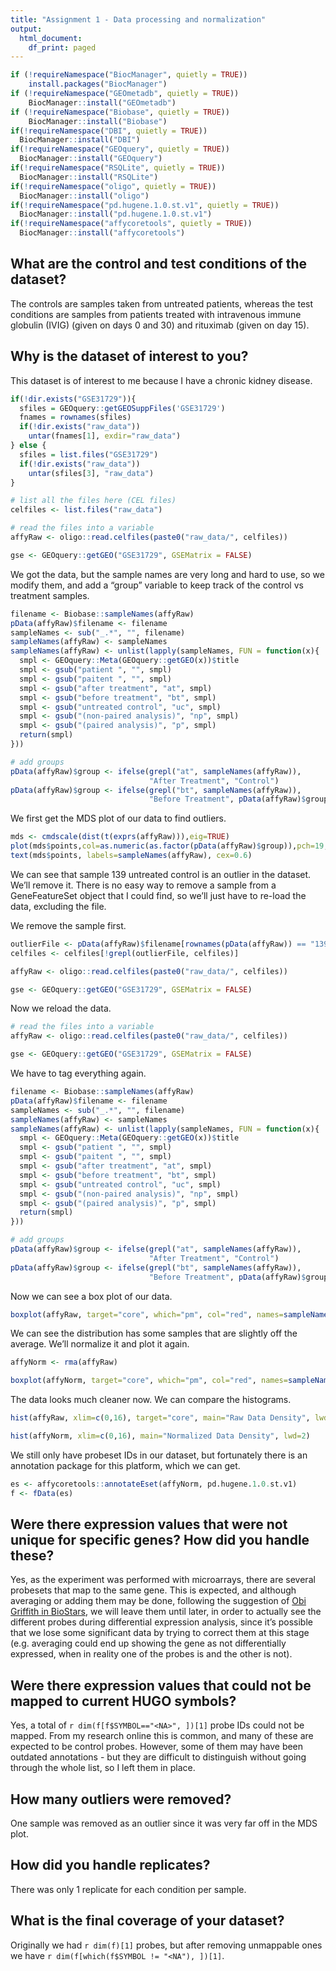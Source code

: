 ```yaml
---
title: "Assignment 1 - Data processing and normalization"
output:
  html_document:
    df_print: paged
---
```


```r

if (!requireNamespace("BiocManager", quietly = TRUE))
    install.packages("BiocManager")
if (!requireNamespace("GEOmetadb", quietly = TRUE))
    BiocManager::install("GEOmetadb")
if (!requireNamespace("Biobase", quietly = TRUE))
    BiocManager::install("Biobase")
if(!requireNamespace("DBI", quietly = TRUE))
  BiocManager::install("DBI")
if(!requireNamespace("GEOquery", quietly = TRUE))
  BiocManager::install("GEOquery")
if(!requireNamespace("RSQLite", quietly = TRUE))
  BiocManager::install("RSQLite")
if(!requireNamespace("oligo", quietly = TRUE))
  BiocManager::install("oligo")
if(!requireNamespace("pd.hugene.1.0.st.v1", quietly = TRUE))
  BiocManager::install("pd.hugene.1.0.st.v1")
if(!requireNamespace("affycoretools", quietly = TRUE))
  BiocManager::install("affycoretools")

```

## What are the control and test conditions of the dataset?
The controls are samples taken from untreated patients, whereas the test conditions
are samples from patients treated with intravenous immune globulin (IVIG) (given on days 0 and 30) and rituximab (given on day 15).

## Why is the dataset of interest to you?
This dataset is of interest to me because I have a chronic kidney disease.

```r
if(!dir.exists("GSE31729")){
  sfiles = GEOquery::getGEOSuppFiles('GSE31729')
  fnames = rownames(sfiles)
  if(!dir.exists("raw_data"))
    untar(fnames[1], exdir="raw_data")
} else {
  sfiles = list.files("GSE31729")
  if(!dir.exists("raw_data"))
    untar(sfiles[3], "raw_data")
}

# list all the files here (CEL files)
celfiles <- list.files("raw_data")

# read the files into a variable
affyRaw <- oligo::read.celfiles(paste0("raw_data/", celfiles))

gse <- GEOquery::getGEO("GSE31729", GSEMatrix = FALSE)

```


We got the data, but the sample names are very long and hard to use, so we modify them, and add a "group" variable to keep track of the control vs treatment samples.
```r
filename <- Biobase::sampleNames(affyRaw)
pData(affyRaw)$filename <- filename
sampleNames <- sub("_.*", "", filename)
sampleNames(affyRaw) <- sampleNames
sampleNames(affyRaw) <- unlist(lapply(sampleNames, FUN = function(x){
  smpl <- GEOquery::Meta(GEOquery::getGEO(x))$title
  smpl <- gsub("patient ", "", smpl)
  smpl <- gsub("paitent ", "", smpl)
  smpl <- gsub("after treatment", "at", smpl)
  smpl <- gsub("before treatment", "bt", smpl)
  smpl <- gsub("untreated control", "uc", smpl)
  smpl <- gsub("(non-paired analysis)", "np", smpl)
  smpl <- gsub("(paired analysis)", "p", smpl)
  return(smpl)
}))

# add groups
pData(affyRaw)$group <- ifelse(grepl("at", sampleNames(affyRaw)),
                               "After Treatment", "Control")
pData(affyRaw)$group <- ifelse(grepl("bt", sampleNames(affyRaw)),
                               "Before Treatment", pData(affyRaw)$group)

```

We first get the MDS plot of our data to find outliers.
```r

mds <- cmdscale(dist(t(exprs(affyRaw))),eig=TRUE)
plot(mds$points,col=as.numeric(as.factor(pData(affyRaw)$group)),pch=19,main="MDS")
text(mds$points, labels=sampleNames(affyRaw), cex=0.6)
```

We can see that sample 139 untreated control is an outlier in the dataset. We'll remove it. There is no easy way to remove a sample from a GeneFeatureSet object that I could find, so we'll just have to re-load the data, excluding the file. 

We remove the sample first.
```r
outlierFile <- pData(affyRaw)$filename[rownames(pData(affyRaw)) == "139 uc (np)"]
celfiles <- celfiles[!grepl(outlierFile, celfiles)]

affyRaw <- oligo::read.celfiles(paste0("raw_data/", celfiles))

gse <- GEOquery::getGEO("GSE31729", GSEMatrix = FALSE)

```

Now we reload the data.
```r
# read the files into a variable
affyRaw <- oligo::read.celfiles(paste0("raw_data/", celfiles))

gse <- GEOquery::getGEO("GSE31729", GSEMatrix = FALSE)
```

We have to tag everything again.
```r
filename <- Biobase::sampleNames(affyRaw)
pData(affyRaw)$filename <- filename
sampleNames <- sub("_.*", "", filename)
sampleNames(affyRaw) <- sampleNames
sampleNames(affyRaw) <- unlist(lapply(sampleNames, FUN = function(x){
  smpl <- GEOquery::Meta(GEOquery::getGEO(x))$title
  smpl <- gsub("patient ", "", smpl)
  smpl <- gsub("paitent ", "", smpl)
  smpl <- gsub("after treatment", "at", smpl)
  smpl <- gsub("before treatment", "bt", smpl)
  smpl <- gsub("untreated control", "uc", smpl)
  smpl <- gsub("(non-paired analysis)", "np", smpl)
  smpl <- gsub("(paired analysis)", "p", smpl)
  return(smpl)
}))

# add groups
pData(affyRaw)$group <- ifelse(grepl("at", sampleNames(affyRaw)),
                               "After Treatment", "Control")
pData(affyRaw)$group <- ifelse(grepl("bt", sampleNames(affyRaw)),
                               "Before Treatment", pData(affyRaw)$group)

```

Now we can see a box plot of our data. 
```r
boxplot(affyRaw, target="core", which="pm", col="red", names=sampleNames(affyRaw), main="Raw Sample Expression", las=3)
```

We can see the distribution has some samples that are slightly off the average. We'll normalize it and plot it again.

```r

affyNorm <- rma(affyRaw)

boxplot(affyNorm, target="core", which="pm", col="red", names=sampleNames(affyNorm), main="Normalized Sample Expression" , las=3)
```

The data looks much cleaner now. We can compare the histograms.
```r

hist(affyRaw, xlim=c(0,16), target="core", main="Raw Data Density", lwd=2)

hist(affyNorm, xlim=c(0,16), main="Normalized Data Density", lwd=2)

```

We still only have probeset IDs in our dataset, but fortunately there is an annotation package for this platform, which we can get.
```r
es <- affycoretools::annotateEset(affyNorm, pd.hugene.1.0.st.v1)
f <- fData(es)
```


## Were there expression values that were not unique for specific genes? How did you handle these?
Yes, as the experiment was performed with microarrays, there are several probesets that map to the same gene. This is expected, and although averaging or adding them may be done, following the suggestion of [Obi Griffith in BioStars](https://www.biostars.org/p/51756/), we will leave them until later, in order to actually see the different probes during differential expression analysis, since it's possible that we lose some significant data by trying to correct them at this stage (e.g. averaging could end up showing the gene as not differentially expressed, when in reality one of the probes is and the other is not).

## Were there expression values that could not be mapped to current HUGO symbols?
Yes, a total of `r dim(f[f$SYMBOL=="<NA>", ])[1]` probe IDs could not be mapped. From my research online this is common, and many of these are expected to be control probes. However, some of them may have been outdated annotations - but they are difficult to distinguish without going through the whole list, so I left them in place.

## How many outliers were removed?
One sample was removed as an outlier since it was very far off in the MDS plot. 

## How did you handle replicates?
There was only 1 replicate for each condition per sample.

## What is the final coverage of your dataset?
Originally we had `r dim(f)[1]` probes, but after removing unmappable ones we have `r dim(f[which(f$SYMBOL != "<NA"), ])[1]`.
